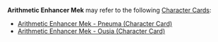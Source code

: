 {{Disambiguation}}
'''Arithmetic Enhancer Mek''' may refer to the following [[Character Cards]]:
* [[Arithmetic Enhancer Mek - Pneuma (Character Card)]]
* [[Arithmetic Enhancer Mek - Ousia (Character Card)]]
